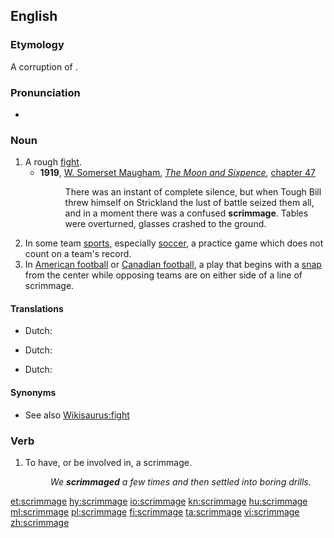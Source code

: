 ==English==

===Etymology===
A corruption of {{term|skirmish}}.

===Pronunciation===
* {{rhymes|ɪmɪdʒ|lang=en}}

===Noun===
{{en-noun}}

# A rough [[fight]].
#* '''1919''', [[w:William Somerset Maugham|W. Somerset Maugham]], ''[[w:The Moon and Sixpence|The Moon and Sixpence]]'', [[s:The Moon and Sixpence/Chapter XLVII|chapter 47]]
#*:There was an instant of complete silence, but when Tough Bill threw himself on Strickland the lust of battle seized them all, and in a moment there was a confused '''scrimmage'''. Tables were overturned, glasses crashed to the ground.
# In some team [[sports]], especially [[soccer]], a practice game which does not count on a team's record.
# In [[American football]] or [[Canadian football]], a play that begins with a [[snap]] from the center while opposing teams are on either side of a line of scrimmage.

====Translations====
{{trans-top|A rough fight.}}
* Dutch: {{t+|nl|schermutseling}}
{{trans-mid}}
{{trans-bottom}}
{{trans-top|A practice game.}}
* Dutch: {{t|nl|oefenwedstrijd}}
{{trans-mid}}
{{trans-bottom}}
{{trans-top|A play that begins with a snap.}}
* Dutch: {{t|nl|de bal in de 'scrimmage' plaatsen}}
{{trans-mid}}
{{trans-bottom}}

====Synonyms====
* See also [[Wikisaurus:fight]]

===Verb===
{{en-verb|scrimmag|ed}}

# To have, or be involved in, a scrimmage.
#: ''We '''scrimmaged''' a few times and then settled into boring drills.''

[[et:scrimmage]]
[[hy:scrimmage]]
[[io:scrimmage]]
[[kn:scrimmage]]
[[hu:scrimmage]]
[[ml:scrimmage]]
[[pl:scrimmage]]
[[fi:scrimmage]]
[[ta:scrimmage]]
[[vi:scrimmage]]
[[zh:scrimmage]]